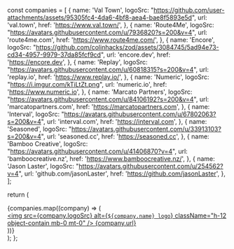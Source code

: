  const companies = [
    { 
      name: 'Val Town', 
      logoSrc: "https://github.com/user-attachments/assets/95305fc4-4da6-4bf8-aea4-bae8f5893e5d",
      url: 'val.town', 
      href: 'https://www.val.town/',
    },
    { 
      name: 'Route4Me', 
      logoSrc: "https://avatars.githubusercontent.com/u/7936820?s=200&v=4",
      url: 'route4me.com', 
      href: 'https://www.route4me.com/',
    },
    { 
      name: 'Encore', 
      logoSrc: "https://github.com/colinhacks/zod/assets/3084745/5ad94e73-cd34-4957-9979-37da85fcf9cd",
      url: 'encore.dev', 
      href: 'https://encore.dev',
    },
    { 
      name: 'Replay', 
      logoSrc: "https://avatars.githubusercontent.com/u/60818315?s=200&v=4",
      url: 'replay.io', 
      href: 'https://www.replay.io/',
    },
    { 
      name: 'Numeric', 
      logoSrc: "https://i.imgur.com/kTiLtZt.png",
      url: 'numeric.io', 
      href: 'https://www.numeric.io',
    },
    { 
      name: 'Marcato Partners', 
      logoSrc: "https://avatars.githubusercontent.com/u/84106192?s=200&v=4",
      url: 'marcatopartners.com', 
      href: 'https://marcatopartners.com',
    },
    { 
      name: 'Interval', 
      logoSrc: "https://avatars.githubusercontent.com/u/67802063?s=200&v=4",
      url: 'interval.com', 
      href: 'https://interval.com',
    },
    { 
      name: 'Seasoned', 
      logoSrc: "https://avatars.githubusercontent.com/u/33913103?s=200&v=4",
      url: 'seasoned.cc', 
      href: 'https://seasoned.cc',
    },
    { 
      name: 'Bamboo Creative', 
      logoSrc: "https://avatars.githubusercontent.com/u/41406870?v=4",
      url: 'bamboocreative.nz', 
      href: 'https://www.bamboocreative.nz/',
    },
    { 
      name: 'Jason Laster', 
      logoSrc: "https://avatars.githubusercontent.com/u/254562?v=4",
      url: 'github.com/jasonLaster', 
      href: 'https://github.com/jasonLaster',
    },
  ];

  return (
    <div className="max-w-6xl mx-auto p-4">
      <div className="border border-gray-200 dark:border-gray-700 bg-white dark:bg-gray-900 rounded-md">
        <div className="flex flex-wrap">
          {companies.map((company) => (
            <div 
              key={company.name} 
              className="p-4 flex flex-col items-center border-b border-r border-gray-200 dark:border-gray-700 last:border-b-0 sm:last-sm:border-b sm:even:last:border-r-0 lg:nth-3:last-3:border-r-0 xl:nth-4:last-4:border-r-0"
            >
              <a href={company.href} target="_blank" rel="noopener noreferrer" className="flex flex-col items-center m-0 border-none">
                <img 
                  src={company.logoSrc}
                  alt={`${company.name} logo`} 
                  className="h-12 object-contain mb-0 mt-0"
                />
              </a>
              <a href={company.href} className="hidden">
                <span className="text-sm text-gray-500 dark:text-gray-400 hover:text-gray-700 dark:hover:text-gray-300">
                  {company.url}
                </span>
              </a>
            </div>
          ))}
        </div>
      </div>
    </div>
  );
};

